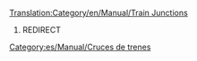 [[Translation:Category/en/Manual/Train Junctions]]
#REDIRECT [[Category:es/Manual/Cruces de trenes]]